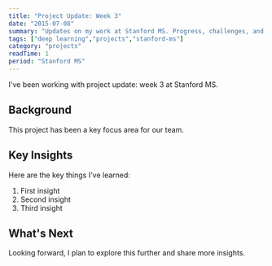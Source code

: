 ```yaml
---
title: "Project Update: Week 3"
date: "2015-07-08"
summary: "Updates on my work at Stanford MS. Progress, challenges, and lessons learned."
tags: ["deep learning","projects","stanford-ms"]
category: "projects"
readTime: 1
period: "Stanford MS"
---
```


I've been working with project update: week 3 at Stanford MS.

## Background

This project has been a key focus area for our team.

## Key Insights

Here are the key things I've learned:

1. First insight
2. Second insight
3. Third insight

## What's Next

Looking forward, I plan to explore this further and share more insights.

